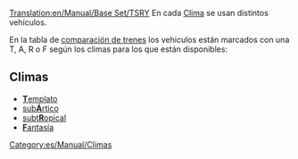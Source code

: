 [[Translation:en/Manual/Base Set/TSRY]]
En cada [[es/Manual/Clima|Clima]] se usan distintos vehículos.

En la tabla de [[es/Manual/Base Set/Trains/Comparación de trenes|comparación de trenes]] los vehiculos están marcados con una T, A, R o F según los climas para los que están disponibles:

==Climas==

*[[es/Manual/Clima#templado|'''T'''emplato]]
*[[es/Manual/Clima#subartico|sub'''Á'''rtico]]
*[[es/Manual/Clima#subtropical|subt'''R'''opical]]
*[[es/Manual/Clima#fantasia|'''F'''antasía]]

[[Category:es/Manual/Climas]]